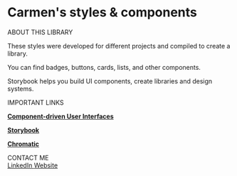 
<Meta title="Introduction" />

<style>{`
  .subheading {
    --mediumdark: '#999999';
    font-weight: 900;
    font-size: 13px;
    color: #999;
    letter-spacing: 6px;
    line-height: 24px;
    text-transform: uppercase;
    margin-bottom: 12px;
    margin: 40px 0px 20px;
  }

  .social {
    display: inline;
    padding: 5px 50px;
    margin: 5px;
    border: 1px solid #00000010;
    border-radius: 5px;
    transition: background 150ms ease-out, border 150ms ease-out, transform 150ms ease-out;
    color: #333333;
  }

  .social:hover {
    border-color: #1EA7FD50;
    transform: translate3d(0, -3px, 0);
    box-shadow: rgba(0, 0, 0, 0.08) 0 3px 10px 0;
  }

  .social:active {
    border-color: #1EA7FD;
    transform: translate3d(0, 0, 0);
  }
 
`}</style>

# Carmen's styles & components

<div className="subheading">ABOUT THIS LIBRARY</div>

These styles were developed for different projects and compiled to create a library.

You can find badges, buttons, cards, lists, and other components.

Storybook helps you build UI components, create libraries and design systems.

<div className="subheading">IMPORTANT LINKS</div>

[**Component-driven User Interfaces**](https://componentdriven.org)

[**Storybook**](https://storybook.js.org/)

[**Chromatic**](https://www.chromatic.com/)

<div className="subheading">CONTACT ME</div>

<a className="social" href="https://www.linkedin.com/in/cgbl/" target="_blank">
  LinkedIn
</a>

<a className="social" href="https://cgbl-90.github.io/clopez/" target="_blank">
  Website
</a>
